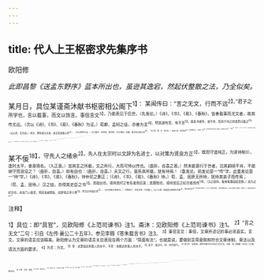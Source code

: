 ```yaml
---
---
---
```

title: 代人上王枢密求先集序书
---



欧阳修

*此即昌黎《送孟东野序》蓝本所出也，虽逊其逸宕，然起伏整散之法，乃全似矣。*

某月日，具位某谨斋沐献书枢密相公阁下<sup>1】：
某闻传曰：“言之无文，行而不远<sup>2】。”君子之所学也，言以载事，而文以饰言。事信言文<sup>3】，乃能表见于后世。（先发论。）《诗》、《书》、《易》、《春秋》，皆善载事而尤文者，故其传尤远。（次以《诗》、《书》、《易》、《春秋》为证。）荀卿、孟轲之徒，亦善为言<sup>4】，然其道有至、有不至<sup>5】。故其书或传、或不传，犹系于时之好恶而兴废之<sup>6】。（又以荷、孟为证。）其次，楚有屈大夫者，善文其讴歌以传<sup>7】。（又以屈原为证。）汉之盛时，有贾谊、董仲舒、司马相如、扬雄，能文其文辞以传<sup>8】。（又以贾、董、司、扬为证。）由此以来，去圣益远<sup>9】，世益薄而衰，下迄周、隋<sup>19】，其间亦时有善文其言以传者，然皆纷杂灭裂<sup>11】、不纯信<sup>17】，故百不传一；幸而一传，传亦不显，不能若前数家之焯然暴见而大行也<sup>13】。（又以诸不传者为证。）
甚矣言之难行也！事信矣，须文；文至矣，又系其所恃之大小<sup>13】，以见其行远不远也。（中间忽作结束。）《书》载尧、舜<sup>15】，《诗》载商、周<sup>16】，《易》载九圣<sup>17】，《春秋》载文、武之法<sup>18】，荀、孟二家载《诗》、《书》、《易》、《春秋》者，楚之辞载风雅<sup>19】，汉之徒，各载其时王声名文物之盛以为辞<sup>20】。后之学者<sup>20】，荡然无所载，则其言之不纯信，其传之不久远，势使然也<sup>2】。（又忽作评断。）至唐之兴，若太宗之政，开元之治<sup>2】，宪宗之功，其臣下又争载之以文其词，或播乐歌，或刻金石。故其间钜人硕德，闳言高论，流铄前后者<sup>5】，恃其所载之在文也。（又以唐诸文臣为证。若断若续，最弄笔态。）故其言之所载者大且文，则其传也章<sup>2】；言之所载者不文而又小，则其传也不章。（又作结束评断。）

某不佞<sup>18】，守先人之绪余<sup>2】。先人在太宗时以文辞为名进士，以对策为贤良方正<sup>3】，既而守道纯正，为贤待制3）。逢时太平，奋身扬名。（入正意。）宜其言之所载，文之所行，大而可恃以传也。（曲折，自喜之甚。）然未能甚行于世者，岂其嗣续不肖，不能继守而泯没之？（曲折，自喜。）抑有由也：（曲折，自喜。）夫文之行，虽系其所载，犹有待焉！（重发论。前发论是一“传”字，此重发论是一“待”字。）《诗》、《书》、《易》、《春秋》，待仲尼之删正；（《诗》、《书》、《易》、《春秋》待。）荀、孟、屈原无所待，犹待其弟子而传焉；（苟、孟、屈待。）汉之徒，亦得其史臣之书<sup>3】。其始出也，或待其时之有名者而后发；其既殁也，或待其后之纪次者而传<sup>14】。（汉之徒待。看他笔墨段段变换。）其为之纪次也，非其门人故吏，则其亲戚朋友，如梦得之序子厚<sup>5】、李汉之序退之也<sup>4】。（此行卸到王枢密也。）
伏惟阁下，学老文钜，为时雄人，出人三朝。其能望光辉接步武者<sup>3】，惟先君为旧<sup>4】；亦先君之所待也。岂小子之敢有请焉。（收得精神之甚。）谨以家集若干卷数，写献门下，惟哀其诚而幸赐之<sup>4】。

<sup>注释】

<sup>1】具位：即“具官”，见欧阳修《上范司谏书》注1。斋沐：见欧阳修《上范司谏书》注1。
<sup>2】“言之无文”二句：引自《左传·襄公二十五年》。参见李翱《答朱载言书》注3。
<sup>3】事信言文：事信，文章所述记的事必须真实。言文，文章的语言应该精美。欧阳修认为文章的语言关应表现在两个方面：“简面有法”。也就是说，要做到言简意赅和符合文章体制、章法以及语法方面的要求。
<sup>4】为言：为文。
<sup>5】至：这里指达到圣人的水平。不至：未能达到圣人的水平。
<sup>6】系于：取决于。时：时代风气。
<sup>7】屈大夫：指屈原。屈原在楚怀王时任过三间大夫。讴歌：指《离骚》《天问》《九章》等诗作。
<sup>8】文辞：文章、辞赋。
<sup>9】去圣：距离圣人。
<sup>10】下迄周、隋：下至北周、隋朝。
<sup>11】纷杂：杂乱。灭裂：草率、轻薄。
<sup>12】不纯信：（内容）不很真实。
<sup>13】焯然：鲜明的样子。暴见：迅疾出现。大行：广为流传。
<sup>14】恃：依靠、凭借。大小：指题材的大小。
<sup>15】尧、舜：这里指尧舜之言行。
<sup>16】商、周：这里指商、周时期的人、事。
<sup>17】九圣：指伏羲、神农、黄帝、尧、舜、禹、文王、周公、孔子。1文、武：周文王、周武王。
<sup>19】风雅：《诗经》中的国风、大雅、小雅。这里是指诗经作品中所体现出来的美刺精神。
<sup>20】汉之徒：汉代作家。时王：时主，即当时的帝王君主。文物：指礼乐、典章制度。
<sup>21】后之学者：后代的作家、作者。
<sup>22】势：情势。然：这样、如此。
<sup>23】开元：唐玄宗年号（公元713—741年）。玄宗即位初年，根据宰相姚崇的建议，进行了一系列的政治改革。后姚崇引退，继任宰相宋璟坚持推行姚崇的改革政策，结果使人民的负担得以减轻、政治比较清明、生产得到了长足的发展，从面出现了著名的可与唐太宗“贞观之治”媲美的“开无盛世”。
<sup>24】宪宋之功；宪宗，李纯。宪宗在位时，曾多次出兵平定藩镇割据势力的叛乱，农业、手工业生产得到了一定程度的恢复和发展，从而使以安史之乱为起点的正在走向衰落的唐王朝，一度出现了“中兴”的局面。
<sup>25】钜人：大人物。钜，同“巨”。
<sup>26】流铄（shuò朔）：流传、传播。
<sup>27】章：彰明。引申为久远的意思。
<sup>28】不佞（nìng泞）：没有才能。
<sup>29】绪余：剩余、次要的部分。
<sup>30】对策：参加制科考试时回答皇帝有关政治、经义的策问。唐代制科考试时设有“贤良方正直盲极谏科”。
<sup>31】待制：官名。唐太宗时始置，本为京官五品以上轮值中书、门下两省以备顾问者的称谓。宋时，于各殿、阁均置待制一职，为典守文物的官员，位在直学士之下。
<sup>32】有特：有所等待。指等特后世名人的整理或推崇。
<sup>33】史臣之书：指《史记》、《汉书》等历史典籍。
<sup>34】纪次：整理、编次。
<sup>35】梦得之序子厚：刘禹锡，字梦得。刘禹锡为柳宗元的挚友，两人都是“永贞革新”运动的积极参加者。刘禹锡曾为柳宗元的文集作序，写有《唐故柳州刺史柳君集纪》一文。
<sup>36】李汉之序退之：李汉，韩愈的女婿、学生。李汉作有《昌黎先生集序》一文。
<sup>37】为时雄人：是当今杰出的人士。
<sup>38】三朝：指大宗、真来、仁宗三朝。
<sup>39】步武：六尺为步，半步为武。比喻前人的足迹。
<sup>40】先君：即“先人”，这里是指已故的父亲。
<sup>41】赐之：赐，赠给。之，指序文。